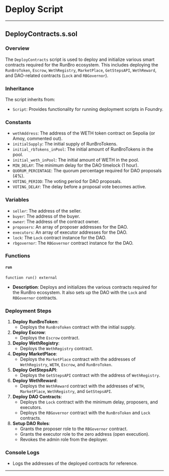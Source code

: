 # Deploy Script

---

## DeployContracts.s.sol

### Overview
The `DeployContracts` script is used to deploy and initialize various smart contracts required for the RunBro ecosystem. This includes deploying the `RunBroToken`, `Escrow`, `WethRegistry`, `MarketPlace`, `GetStepsAPI`, `WethReward`, and DAO-related contracts (`Lock` and `RBGovernor`).

### Inheritance
The script inherits from:
- `Script`: Provides functionality for running deployment scripts in Foundry.

### Constants
- `wethAddress`: The address of the WETH token contract on Sepolia (or Amoy, commented out).
- `initialSupply`: The initial supply of RunBroTokens.
- `initial_rbTokens_inPool`: The initial amount of RunBroTokens in the pool.
- `initial_weth_inPool`: The initial amount of WETH in the pool.
- `MIN_DELAY`: The minimum delay for the DAO timelock (1 hour).
- `QUORUM_PERCENTAGE`: The quorum percentage required for DAO proposals (4%).
- `VOTING_PERIOD`: The voting period for DAO proposals.
- `VOTING_DELAY`: The delay before a proposal vote becomes active.

### Variables
- `seller`: The address of the seller.
- `buyer`: The address of the buyer.
- `owner`: The address of the contract owner.
- `proposers`: An array of proposer addresses for the DAO.
- `executors`: An array of executor addresses for the DAO.
- `lock`: The `Lock` contract instance for the DAO.
- `rbgovernor`: The `RBGovernor` contract instance for the DAO.

### Functions

#### `run`
```solidity
function run() external
```
- **Description**: Deploys and initializes the various contracts required for the RunBro ecosystem. It also sets up the DAO with the `Lock` and `RBGovernor` contracts.

### Deployment Steps
1. **Deploy RunBroToken**:
   - Deploys the `RunBroToken` contract with the initial supply.
2. **Deploy Escrow**:
   - Deploys the `Escrow` contract.
3. **Deploy WethRegistry**:
   - Deploys the `WethRegistry` contract.
4. **Deploy MarketPlace**:
   - Deploys the `MarketPlace` contract with the addresses of `WethRegistry`, `WETH`, `Escrow`, and `RunBroToken`.
5. **Deploy GetStepsAPI**:
   - Deploys the `GetStepsAPI` contract with the address of `WethRegistry`.
6. **Deploy WethReward**:
   - Deploys the `WethReward` contract with the addresses of `WETH`, `MarketPlace`, `WethRegistry`, and `GetStepsAPI`.
7. **Deploy DAO Contracts**:
   - Deploys the `Lock` contract with the minimum delay, proposers, and executors.
   - Deploys the `RBGovernor` contract with the `RunBroToken` and `Lock` contracts.
8. **Setup DAO Roles**:
   - Grants the proposer role to the `RBGovernor` contract.
   - Grants the executor role to the zero address (open execution).
   - Revokes the admin role from the deployer.

### Console Logs
- Logs the addresses of the deployed contracts for reference.

---

